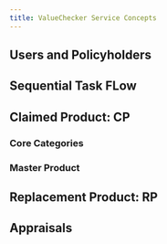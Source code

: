 ```yaml
---
title: ValueChecker Service Concepts
---
```


## Users and Policyholders
## Sequential Task FLow
## Claimed Product: CP
### Core Categories
### Master Product
## Replacement Product: RP
## Appraisals

